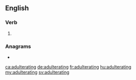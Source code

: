 ==English==

===Verb===
{{head|en|present participle}}

# {{present participle of|adulterate|lang=en|nocat=1}}

===Anagrams===
* {{l|en|triangulated}}

[[ca:adulterating]]
[[de:adulterating]]
[[fr:adulterating]]
[[hu:adulterating]]
[[my:adulterating]]
[[sv:adulterating]]